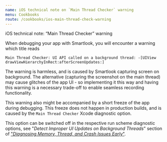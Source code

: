```yaml
---
name: iOS technical note on `Main Thread Checker` warning 
menu: Cookbooks
route: /cookbooks/ios-main-thread-check-warning
---
```



<TextBlock kind="title">iOS technical note: “Main Thread Checker” warning</TextBlock>

When debugging your app with Smartlook, you will encounter a warning which title reads

`Main Thread Checker: UI API called on a background thread: -[UIView drawViewHierarchyInRect:afterScreenUpdates:]`

The warning is harmless, and is caused by Smartlook capturing screen on background. The alternative (capturing the screenshot on the main thread) may cause glitches of the app UI - so implementing it this way and having this warning is a necessary trade-off to enable seamless recording functionality.

This warning also might be accompanied by a short freeze of the app during debugging. This freeze does not happen in production builds, and is caused by the `Main Thread Checker` Xcode diagnostic option.

This option can be switched off in the respective run scheme diagnostic options, see "_Detect Improper UI Updates on Background Threads_" section of ["_Diagnosing Memory, Thread, and Crash Issues Early_"](https://developer.apple.com/documentation/xcode/diagnosing_memory_thread_and_crash_issues_early).